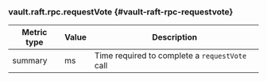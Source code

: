 ### vault.raft.rpc.requestVote {#vault-raft-rpc-requestvote}

Metric type | Value | Description
----------- | ----- | -----------
summary     | ms    | Time required to complete a `requestVote` call
